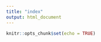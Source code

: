 ```yaml
---
title: "index"
output: html_document
---
```


```r
knitr::opts_chunk$set(echo = TRUE)

```
